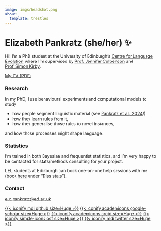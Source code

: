 ```yaml
---
image: imgs/headshot.png
about:
  template: trestles
---
```


# Elizabeth Pankratz (she/her) ✨

Hi!
I'm a PhD student at the University of Edinburgh's [Centre for Language Evolution](https://cle.ppls.ed.ac.uk) where I'm supervised by [Prof. Jennifer Culbertson](http://jennifer-culbertson.github.io) and [Prof. Simon Kirby](https://www.simonkirby.net).

[My CV (PDF)](docs/cv_engl.pdf){.btn .btn-outline-primary .btn role="button" target="_blank"}


### Research

In my PhD, I use behavioural experiments and computational models to study

- how people segment linguistic material (see [Pankratz et al., 2024](https://onlinelibrary.wiley.com/doi/10.1111/cogs.13429)!), 
- how they learn rules from it, 
- how they generalise those rules to novel instances,

and how those processes might shape language.

### Statistics

I'm trained in both Bayesian and frequentist statistics, and I'm very happy to be contacted for stats/methods consulting for your project.

LEL students at Edinburgh can book one-on-one help sessions with me (book [here](https://outlook.office365.com/owa/calendar/Stefanosofficehours@uoe.onmicrosoft.com/bookings/) under "Diss stats").


### Contact

[e.c.pankratz@ed.ac.uk](mailto:e.c.pankratz@ed.ac.uk)

[{{< iconify mdi github size=Huge >}}](https://github.com/elizabethpankratz/)
[{{< iconify academicons google-scholar size=Huge >}}](https://scholar.google.com/citations?user=EyIQz28AAAAJ)
[{{< iconify academicons orcid size=Huge >}}](https://orcid.org/0000-0001-8453-1105)
[{{< iconify simple-icons osf size=Huge >}}](https://osf.io/eag45/)
[{{< iconify mdi twitter size=Huge >}}](https://twitter.com/ecpankratz)
